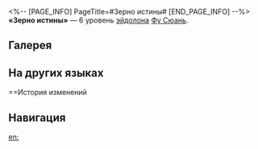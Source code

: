 <%-- [PAGE_INFO]
PageTitle=#Зерно истины#
[END_PAGE_INFO] --%>
{{Эйдолон Инфобокс
|Название         = Зерно истины
|Изображение      = Эйдолон Зерно истины.png
|Персонаж         = Фу Сюань
|Уровень          = 6
|Длительность     = 
|Описание         = Активация Матрицы предвидения накапливает общее количество НР, потерянного всеми членами отряда в текущем бою. Наносимый сверхспособностью Фу Сюань урон повышается на 200% от общего количества НР, потерянного всеми членами отряда в текущем бою.<br />Общее количество НР, потерянное всеми членами отряда в текущем бою, не может превышать 120% от макс. НР Фу Сюань. После использования сверхспособности это значение сбрасывается и начинает подсчитываться заново.
|Свойство1        = 
|Масштабирование1 = 
}}
'''«Зерно истины»''' — 6 уровень [[эйдолон]]а [[Фу Сюань]].

==Галерея==
{{Галерея|position=left|captionalign=center
|Персонаж Фу Сюань Эйдолон 6.png|Осколок Эйдолона
}}

==На других языках==
{{На других языках
|en   = Omnia Vita
|zhs  = 种陵
|zht  = 種陵
|ja   = {{Rubi|種陵|しゅりょう}}
|ko   = 종릉(種陵)
|es   = Salvación
|fr   = Omnia Vita
|ru   = Зерно истины
|th   = Omnia Vita
|vi   = Chủng Lăng
|de   = Wiederaufleben
|id   = Omnia Vita
|pt   = Omnia Vita
}}

==История изменений
{{История изменений|3.5}}

==Навигация==
{{Навык Навбокс|Фу Сюань}}

[[en:]]